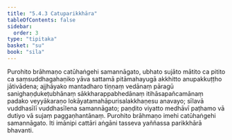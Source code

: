 ```yaml
---
title: "5.4.3 Catuparikkhāra"
tableOfContents: false
sidebar:
  order: 3
type: "tipitaka"
basket: "su"
book: "sila"
---
```



<DynamicBreadcrumb />

<Division number="341" book="sila" bookNo="6" page="130">

<Paragraph number="552" book="sila">
Purohito brāhmaṇo catūhaṅgehi samannāgato, ubhato sujāto mātito ca pitito ca saṃsuddhagahaṇiko yāva sattamā pitāmahayugā akkhitto anupakkuṭṭho jātivādena; ajjhāyako mantadharo tiṇṇaṃ vedānaṃ pāragū sanighaṇḍukeṭubhānaṃ sākkharappabhedānaṃ itihāsapañcamānaṃ padako veyyākaraṇo lokāyatamahāpurisalakkhaṇesu anavayo; sīlavā vuddhasīlī vuddhasīlena samannāgato; paṇḍito viyatto medhāvī paṭhamo vā dutiyo vā sujaṃ paggaṇhantānaṃ. Purohito brāhmaṇo imehi catūhaṅgehi samannāgato. Iti imānipi cattāri aṅgāni tasseva yaññassa parikkhārā bhavanti.
</Paragraph>
</Division>